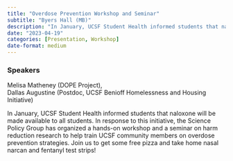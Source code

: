 ```yaml
---
title: "Overdose Prevention Workshop and Seminar"
subtitle: "Byers Hall (MB)"
description: "In January, UCSF Student Health informed students that naloxone will be made available to all students. "
date: "2023-04-19"
categories: [Presentation, Workshop]
date-format: medium 
---
```


### Speakers  
Melisa Matheney (DOPE Project),  
Dallas Augustine (Postdoc, UCSF Benioff Homelessness and Housing Initiative)

In January, UCSF Student Health informed students that naloxone will be made available to all students. In response to this initiative, the Science Policy Group has organized a hands-on workshop and a seminar on harm reduction research to help train UCSF community members on overdose prevention strategies. Join us to get some free pizza and take home nasal narcan and fentanyl test strips!

